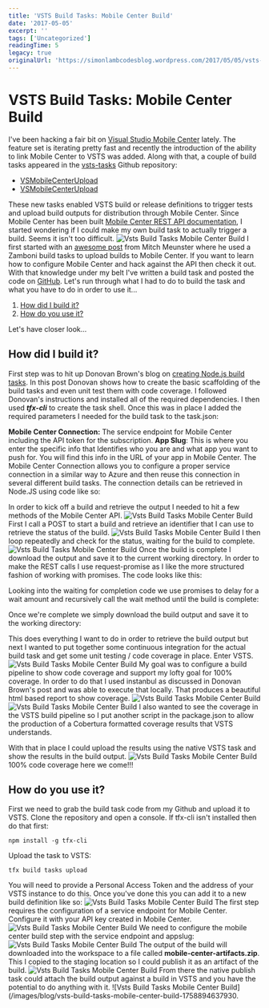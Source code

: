 ```yaml
---
title: 'VSTS Build Tasks: Mobile Center Build'
date: '2017-05-05'
excerpt: ''
tags: ['Uncategorized']
readingTime: 5
legacy: true
originalUrl: 'https://simonlambcodesblog.wordpress.com/2017/05/05/vsts-build-tasks-mobile-center-build/'
---
```


# VSTS Build Tasks: Mobile Center Build

I've been hacking a fair bit on [Visual Studio Mobile Center](https://www.visualstudio.com/vs/mobile-center/) lately. The feature set is iterating pretty fast and recently the introduction of the ability to link Mobile Center to VSTS was added. Along with that, a couple of build tasks appeared in the [vsts-tasks](https://github.com/Microsoft/vsts-tasks/tree/master/Tasks) Github repository:

- [VSMobileCenterUpload](https://github.com/Microsoft/vsts-tasks/tree/master/Tasks/VSMobileCenterTest)
- [VSMobileCenterUpload](https://github.com/Microsoft/vsts-tasks/tree/master/Tasks/VSMobileCenterTest)

These new tasks enabled VSTS build or release definitions to trigger tests and upload build outputs for distribution through Mobile Center. Since Mobile Center has been built [Mobile Center REST API documentation](https://docs.microsoft.com/en-us/mobile-center/api-docs/), I started wondering if I could make my own build task to actually trigger a build. Seems it isn't too difficult.
![Vsts Build Tasks Mobile Center Build](/images/blog/vsts-build-tasks-mobile-center-build-1758985196753-0.jpg) I first started with an [awesome post](https://mitchmuenster.wordpress.com/2016/11/16/using-mobile-center-preview-with-vsts/) from Mitch Meunster where he used a Zamboni build tasks to upload builds to Mobile Center.
If you want to learn how to configure Mobile Center and hack against the API then check it out. With that knowledge under my belt I've written a build task and posted the code on [GitHub](https://github.com/slamb2k/VSMobileCenterBuild). Let's run through what I had to do to build the task and what you have to do in order to use it...

1.  [How did I build it?](https://simonlambcodesblog.wordpress.com/2017/05/05/vsts-build-tasks-mobile-center-build/#howtobuild)
2.  [How do you use it?](https://simonlambcodesblog.wordpress.com/2017/05/05/vsts-build-tasks-mobile-center-build/#howtouse)

Let's have closer look...

## How did I build it?

First step was to hit up Donovan Brown's blog on [creating Node.js build tasks](http://donovanbrown.com/post/Writing-my-first-Nodejs-based-VSTS-Task). In this post Donovan shows how to create the basic scaffolding of the build tasks and even unit test them with code coverage. I followed Donovan's instructions and installed all of the required dependencies.
I then used _**tfx-cli**_ to create the task shell. Once this was in place I added the required parameters I needed for the build task to the task.json:

<Gist url="https://gist.github.com/slamb2k/ccacf3ab7818b9cc23577ab01316c73f" />

**Mobile Center Connection:** The service endpoint for Mobile Center including the API token for the subscription.
**App Slug**: This is where you enter the specific info that Identifies who you are and what app you want to push for. You will find this info in the URL of your app in Mobile Center. The Mobile Center Connection allows you to configure a proper service connection in a similar way to Azure and then reuse this connection in several different build tasks.
The connection details can be retrieved in Node.JS using code like so:

<Gist url="https://gist.github.com/slamb2k/714a934c2e8e5cac21f47691cd81af74" />

In order to kick off a build and retrieve the output I needed to hit a few methods of the Mobile Center API. ![Vsts Build Tasks Mobile Center Build](/images/blog/vsts-build-tasks-mobile-center-build-1758985196787-1.jpg) First I call a POST to start a build and retrieve an identifier that I can use to retrieve the status of the build. ![Vsts Build Tasks Mobile Center Build](/images/blog/vsts-build-tasks-mobile-center-build-1758985196816-2.jpg) I then loop repeatedly and check for the status, waiting for the build to complete.
![Vsts Build Tasks Mobile Center Build](/images/blog/vsts-build-tasks-mobile-center-build-1758985196841-3.jpg) Once the build is complete I download the output and save it to the current working directory. In order to make the REST calls I use request-promise as I like the more structured fashion of working with promises. The code looks like this:

<Gist url="https://gist.github.com/slamb2k/3f0c84a2d9461759f010398effeade46" />

Looking into the waiting for completion code we use promises to delay for a wait amount and recursively call the wait method until the build is complete:

<Gist url="https://gist.github.com/slamb2k/b08af2eee344d92947c71357c6988864" />

Once we're complete we simply download the build output and save it to the working directory:

<Gist url="https://gist.github.com/slamb2k/28f1b8ff910ea9051f5d541199e86d62" /> This does everything I want to do in order to retrieve the build output but next I wanted to put together some continuous integration for the actual build task and get some unit testing / code coverage in place. Enter VSTS. ![Vsts Build Tasks Mobile Center Build](/images/blog/vsts-build-tasks-mobile-center-build-1758985196866-4.jpg) My goal was to configure a build pipeline to show code coverage and support my lofty goal for 100% coverage. In order to do that I used instanbul as discussed in Donovan Brown's post and was able to execute that locally. That produces a beautiful html based report to show coverage. ![Vsts Build Tasks Mobile Center Build](/images/blog/vsts-build-tasks-mobile-center-build-1758985196897-5.jpg)
![Vsts Build Tasks Mobile Center Build](/images/blog/vsts-build-tasks-mobile-center-build-1758985196922-6.jpg) I also wanted to see the coverage in the VSTS build pipeline so I put another script in the package.json to allow the production of a Cobertura formatted coverage results that VSTS understands.

<Gist url="https://gist.github.com/slamb2k/2af2bca340c431a4c7b0919b009d68f1" />

With that in place I could upload the results using the native VSTS task and show the results in the build output. ![Vsts Build Tasks Mobile Center Build](/images/blog/vsts-build-tasks-mobile-center-build-1758985196958-7.jpg) 100% code coverage here we come!!!

## How do you use it?

First we need to grab the build task code from my Github and upload it to VSTS. Clone the repository and open a console. If tfx-cli isn't installed then do that first:

```
npm install -g tfx-cli
```

Upload the task to VSTS:

```
tfx build tasks upload
```

You will need to provide a Personal Access Token and the address of your VSTS instance to do this. Once you've done this you can add it to a new build definition like so: ![Vsts Build Tasks Mobile Center Build](/images/blog/vsts-build-tasks-mobile-center-build-1758985196990-8.jpg) The first step requires the configuration of a service endpoint for Mobile Center.
Configure it with your API key created in Mobile Center. ![Vsts Build Tasks Mobile Center Build](/images/blog/vsts-build-tasks-mobile-center-build-1758985197014-9.jpg) We need to configure the mobile center build step with the service endpoint and appslug: ![Vsts Build Tasks Mobile Center Build](/images/blog/vsts-build-tasks-mobile-center-build-1758985197040-10.jpg) The output of the build will downloaded into the workspace to a file called **mobile-center-artifacts.zip**. This I copied to the staging location so I could publish it as an artifact of the build. ![Vsts Build Tasks Mobile Center Build](/images/blog/vsts-build-tasks-mobile-center-build-1758985197071-11.jpg) From there the native publish task could attach the build output against a build in VSTS and you have the potential to do anything with it. ![Vsts Build Tasks Mobile Center Build](/images/blog/vsts-build-tasks-mobile-center-build-1758894637930.
